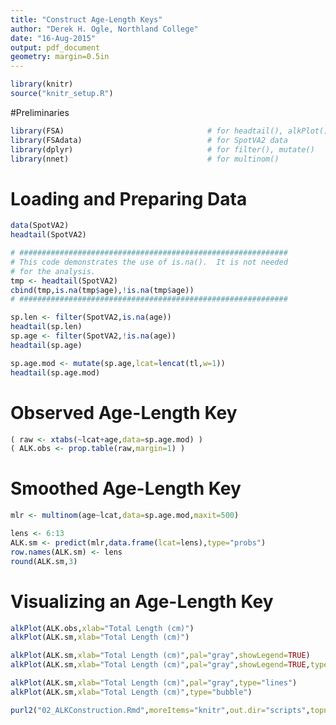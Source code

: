 ```yaml
---
title: "Construct Age-Length Keys"
author: "Derek H. Ogle, Northland College"
date: "16-Aug-2015"
output: pdf_document
geometry: margin=0.5in
---
```


```r
library(knitr)
source("knitr_setup.R")
```

#Preliminaries
```r
library(FSA)                                # for headtail(), alkPlot()
library(FSAdata)                            # for SpotVA2 data
library(dplyr)                              # for filter(), mutate()
library(nnet)                               # for multinom()
```

# Loading and Preparing Data
```r
data(SpotVA2)
headtail(SpotVA2)
```

```r
# ############################################################
# This code demonstrates the use of is.na().  It is not needed
# for the analysis.
tmp <- headtail(SpotVA2) 
cbind(tmp,is.na(tmp$age),!is.na(tmp$age))
# ############################################################
```

```r
sp.len <- filter(SpotVA2,is.na(age))
headtail(sp.len)
sp.age <- filter(SpotVA2,!is.na(age))
headtail(sp.age)
```

```r
sp.age.mod <- mutate(sp.age,lcat=lencat(tl,w=1))
headtail(sp.age.mod)
```

# Observed Age-Length Key
```r
( raw <- xtabs(~lcat+age,data=sp.age.mod) )
( ALK.obs <- prop.table(raw,margin=1) )
```

# Smoothed Age-Length Key
```r
mlr <- multinom(age~lcat,data=sp.age.mod,maxit=500)
```
```r
lens <- 6:13
ALK.sm <- predict(mlr,data.frame(lcat=lens),type="probs")
row.names(ALK.sm) <- lens
round(ALK.sm,3)
```

# Visualizing an Age-Length Key
```r
alkPlot(ALK.obs,xlab="Total Length (cm)")
alkPlot(ALK.sm,xlab="Total Length (cm)")
```
```r
alkPlot(ALK.sm,xlab="Total Length (cm)",pal="gray",showLegend=TRUE)
alkPlot(ALK.sm,xlab="Total Length (cm)",pal="gray",showLegend=TRUE,type="area")
```
```r
alkPlot(ALK.sm,xlab="Total Length (cm)",pal="gray",type="lines")
alkPlot(ALK.sm,xlab="Total Length (cm)",type="bubble")
```

```r
purl2("02_ALKConstruction.Rmd",moreItems="knitr",out.dir="scripts",topnotes="AFS Portland 16-Aug-15")
```
